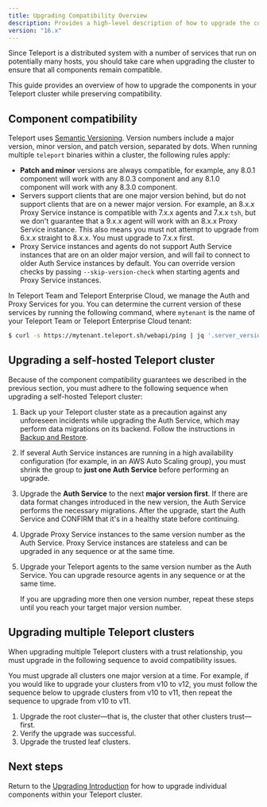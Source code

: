 ```yaml
---
title: Upgrading Compatibility Overview
description: Provides a high-level description of how to upgrade the components in your Teleport cluster. Read this guide before following upgrade instructions for your environment.
version: "16.x"
---
```


Since Teleport is a distributed system with a number of services that run on
potentially many hosts, you should take care when upgrading the cluster to
ensure that all components remain compatible.

This guide provides an overview of how to upgrade the components in your
Teleport cluster while preserving compatibility.

## Component compatibility

Teleport uses [Semantic Versioning](https://semver.org/). Version numbers
include a major version, minor version, and patch version, separated by dots.
When running multiple `teleport` binaries within a cluster, the following rules
apply:

- **Patch and minor** versions are always compatible, for example, any 8.0.1
  component will work with any 8.0.3 component and any 8.1.0 component will work
  with any 8.3.0 component.
- Servers support clients that are one major version behind, but do not support
  clients that are on a newer major version. For example, an 8.x.x Proxy Service
  instance is compatible with 7.x.x agents and 7.x.x `tsh`, but we don't
  guarantee that a 9.x.x agent will work with an 8.x.x Proxy Service instance.
  This also means you must not attempt to upgrade from 6.x.x straight to 8.x.x.
  You must upgrade to 7.x.x first.
- Proxy Service instances and agents do not support Auth Service instances that
  are on an older major version, and will fail to connect to older Auth Service
  instances by default. You can override version checks by passing
  `--skip-version-check` when starting agents and Proxy Service instances.

In Teleport Team and Teleport Enterprise Cloud, we manage the Auth and Proxy
Services for you. You can determine the current version of these services by
running the following command, where `mytenant` is the name of your Teleport
Team or Teleport Enterprise Cloud tenant:

```bash
$ curl -s https://mytenant.teleport.sh/webapi/ping | jq '.server_version'
```

## Upgrading a self-hosted Teleport cluster

Because of the component compatibility guarantees we described in the previous
section, you must adhere to the following sequence when upgrading a self-hosted
Teleport cluster:

1. Back up your Teleport cluster state as a precaution against any unforeseen
   incidents while upgrading the Auth Service, which may perform data
   migrations on its backend. Follow the instructions in [Backup and
   Restore](/docs/ver/16.x/management/operations/backup-restore).

2. If several Auth Service instances are running in a high availability
   configuration (for example, in an AWS Auto Scaling group), you must shrink
   the group to **just one Auth Service** before performing an upgrade.

3. Upgrade the **Auth Service** to the next **major version first**. If there
   are data format changes introduced in the new version, the Auth Service
   performs the necessary migrations.  After the upgrade, start the Auth Service
   and CONFIRM that it's in a healthy state before continuing.

4. Upgrade Proxy Service instances to the same version number as the Auth
   Service. Proxy Service instances are stateless and can be upgraded in any
   sequence or at the same time.

5. Upgrade your Teleport agents to the same version number as the Auth Service.
   You can upgrade resource agents in any sequence or at the same time.

   If you are upgrading more then one version number, repeat these steps until
   you reach your target major version number.

## Upgrading multiple Teleport clusters

When upgrading multiple Teleport clusters with a trust relationship, you must
upgrade in the following sequence to avoid compatibility issues.

You must upgrade all clusters one major version at a time. For example, if you
would like to upgrade your clusters from v10 to v12, you must follow the
sequence below to upgrade clusters from v10 to v11, then repeat the sequence to
upgrade from v10 to v11.

1. Upgrade the root cluster—that is, the cluster that other clusters
   trust—first.
2. Verify the upgrade was successful.
3. Upgrade the trusted leaf clusters.

## Next steps

Return to the [Upgrading Introduction](/docs/ver/16.x/upgrading) for how to upgrade
individual components within your Teleport cluster.
